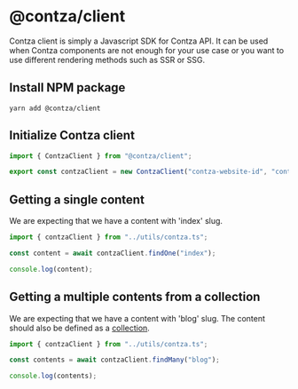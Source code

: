# @contza/client

Contza client is simply a Javascript SDK for Contza API. It can be used when Contza components are not enough for your use case or you want to use different rendering methods such as SSR or SSG.

## Install NPM package
```console copy
yarn add @contza/client
```

## Initialize Contza client
```typescript filename="src/contza.ts" copy
import { ContzaClient } from "@contza/client";

export const contzaClient = new ContzaClient("contza-website-id", "contza-api-key");
```

## Getting a single content
We are expecting that we have a content with 'index' slug.
```typescript filename="src/index.ts" copy
import { contzaClient } from "../utils/contza.ts";

const content = await contzaClient.findOne("index");

console.log(content);
```

## Getting a multiple contents from a collection
We are expecting that we have a content with 'blog' slug. The content should also be defined as a [collection](/creating-a-content#collection).
```typescript filename="src/index.ts" copy
import { contzaClient } from "../utils/contza.ts";

const contents = await contzaClient.findMany("blog");

console.log(contents);
```


